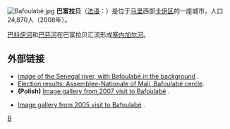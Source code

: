 [[File:Bafoulabé.jpg|thumb]]
'''巴富拉贝'''（[[法语|法语]]：'''{{lang|fr|Bafoulabé}}'''）是位于[[马里|马里]]西部[[卡伊区|卡伊区]]的一座城市，人口24,870人（2008年）。

[[巴科伊河|巴科伊河]]和[[巴芬河|巴芬河]]在巴富拉贝汇流形成[[塞内加尔河|塞内加尔河]]。

==外部链接==
*[http://www.pbase.com/bmcmorrow/image/78387457 image of the Senegal river, with Bafoulabé in the background] {{Wayback|url=http://www.pbase.com/bmcmorrow/image/78387457 |date=20121019174440 }}.
*[http://www.assemblee-nationale.insti.ml/resultat/kayes/bafoul.htm Election results: Assemblee-Nationale of Mali, Bafoulabé cercle]{{dead link|date=2017年12月 |bot=InternetArchiveBot |fix-attempted=yes }}. 
*'''(Polish)''' [http://sahara.jam.si/14.11.2007/bafoulabe-mali/ Image gallery from 2007 visit to Bafoulabé] {{Wayback|url=http://sahara.jam.si/14.11.2007/bafoulabe-mali/ |date=20110826143321 }}.
*{{fr}} [http://www.revafricain.net/mali2005/bafoulabe.html Image gallery from 2005 visit to Bafoulabé] {{Wayback|url=http://www.revafricain.net/mali2005/bafoulabe.html |date=20160303203358 }}.

{{coord|display=title}}
{{卡伊區}}

[[Category:马里城市|B]]
{{mali-geo-stub}}